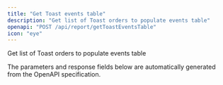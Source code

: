 ```yaml
---
title: "Get Toast events table"
description: "Get list of Toast orders to populate events table"
openapi: "POST /api/report/getToastEventsTable"
icon: "eye"
---
```


Get list of Toast orders to populate events table

<Note>
The parameters and response fields below are automatically generated from the OpenAPI specification.
</Note>
